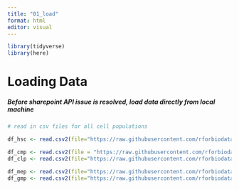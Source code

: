 ```yaml
---
title: "01_load"
format: html
editor: visual
---
```


```r
library(tidyverse)
library(here)
```

# Loading Data

##### Before sharepoint API issue is resolved, load data directly from local machine

```r

# read in csv files for all cell populations

df_hsc <- read.csv2(file="https://raw.githubusercontent.com/rforbiodatascience24/group06/refs/heads/main/group6_data_HSC_Report.csv", na.strings = "NaN")

df_cmp <- read.csv2(file = "https://raw.githubusercontent.com/rforbiodatascience24/group06/refs/heads/main/group6_data_CMP_Report.csv", na.strings = "NaN")
df_clp <- read.csv2(file="https://raw.githubusercontent.com/rforbiodatascience24/group06/main/group6_data_CLP_Report.csv", na.strings = "NaN")

df_mep <- read.csv2(file="https://raw.githubusercontent.com/rforbiodatascience24/group06/refs/heads/main/group6_data_MEP_Report.csv", na.strings = "NaN")
df_gmp <- read.csv2(file="https://raw.githubusercontent.com/rforbiodatascience24/group06/refs/heads/main/group6_data_GMP_Report.csv", na.strings = "NaN")
```
